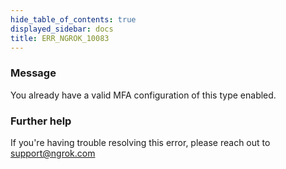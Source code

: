 ```yaml
---
hide_table_of_contents: true
displayed_sidebar: docs
title: ERR_NGROK_10083
---
```


### Message

You already have a valid MFA configuration of this type enabled.

### Further help

If you're having trouble resolving this error, please reach out to [support@ngrok.com](mailto:support@ngrok.com?subject=Help%20with%20ERR_NGROK_10083)
